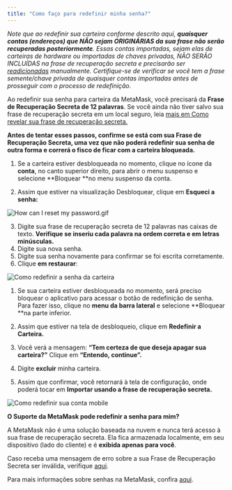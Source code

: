 ```yaml
---
title: "Como faço para redefinir minha senha?"
---
```



_Note que ao redefinir sua carteira conforme descrito aqui, **quaisquer contas (endereços) que NÃO sejam ORIGINÁRIAS da sua frase não serão recuperadas posteriormente**. Essas contas importadas, sejam elas de carteiras de hardware ou importadas de chaves privadas, NÃO SERÃO INCLUÍDAS na frase de recuperação secreta e precisarão ser [readicionadas](/managing-my-wallet/accounts-and-addresses/how-to-add-missing-accounts-after-restoring-with-secret-recovery-phrase) manualmente. Certifique-se de verificar se você tem a frase semente/chave privada de quaisquer contas importadas antes de prosseguir com o processo de redefinição._

Ao redefinir sua senha para carteira da MetaMask, você precisará da **Frase de Recuperação Secreta de 12 palavras**. Se você ainda não tiver salvo sua frase de recuperação secreta em um local seguro, leia [mais em Como revelar sua frase de recuperação secreta.](/privacy-and-security/how-to-reveal-your-secret-recovery-phrase)

**Antes de tentar esses passos, confirme se está com sua Frase de Recuperação Secreta, uma vez que não poderá redefinir sua senha de outra forma e correrá o fisco de ficar com a carteira bloqueada.**

<Tabs>

<TabItem value="Extensão" label="Extensão">

1. Se a carteira estiver desbloqueada no momento, clique no ícone da **conta**, no canto superior direito, para abrir o menu suspenso e selecione **Bloquear **no menu suspenso da conta.

2. Assim que estiver na visualização Desbloquear, clique em **Esqueci a senha:**

<div class="center-container">
  <div class="img-medium">
    <img
      src={
        require("../../../../../../img/i18n/legacy/How_can_I_reset_my_password.gif")
          .default
      }
      alt="How can I reset my password.gif"
    />
  </div>
</div>

3. Digite sua frase de recuperação secreta de 12 palavras nas caixas de texto. **Verifique se inseriu cada palavra na ordem correta e em letras minúsculas.**
4. Digite sua nova senha.
5. Digite sua senha novamente para confirmar se foi escrita corretamente.
6. Clique **em restaurar**:

<div class="center-container">
  <div class="img-large">
    <img
      src={
        require("../../../../../../img/i18n/legacy/How_to_reset_wallet_2.1_password.png")
          .default
      }
      alt="Como redefinir a senha da carteira"
    />
  </div>
</div>

</TabItem>

<TabItem value="Aplicativo para dispositivos móveis" label="Aplicativo para dispositivos móveis">

1. Se sua carteira estiver desbloqueada no momento, será preciso bloquear o aplicativo para acessar o botão de redefinição de senha. Para fazer isso, clique no **menu da barra lateral** e selecione **Bloquear **na parte inferior.

2. Assim que estiver na tela de desbloqueio, clique em **Redefinir a Carteira.**

3. Você verá a mensagem: **“Tem certeza de que deseja apagar sua carteira?”** Clique em **“Entendo, continue”.**

4. Digite **excluir** minha carteira.

5. Assim que confirmar, você retornará à tela de configuração, onde poderá tocar em **Importar usando a frase de recuperação secreta.**

<div class="center-container">
  <div class="img-medium">
    <img
      src={
        require("../../../../../../img/i18n/legacy/How_to_reset_your_account_mobile.gif")
          .default
      }
      alt="Como redefinir sua conta mobile"
    />
  </div>
</div>

</TabItem>

</Tabs>

**O Suporte da MetaMask pode redefinir a senha para mim?**

A MetaMask não é uma solução baseada na nuvem e nunca terá acesso à sua frase de recuperação secreta. Ela fica armazenada localmente, em seu dispositivo (lado do cliente) e é **exibida apenas para você**.

Caso receba uma mensagem de erro sobre a sua Frase de Recuperação Secreta ser inválida, verifique [aqui](/privacy-and-security/how-to-fix-invalid-seed-phrase-error-invalid-secret-recovery-phrase).

Para mais informações sobre senhas na MetaMask, confira [aqui](/privacy-and-security/passwords-and-metamask).
